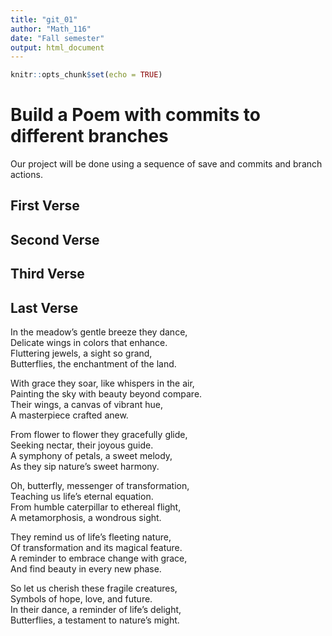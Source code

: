 ```yaml
---
title: "git_01"
author: "Math_116"
date: "Fall semester"
output: html_document
---
```


```r
knitr::opts_chunk$set(echo = TRUE)
```
# Build a Poem with commits to different branches
Our project will be done using a sequence of save and commits and branch actions.
<!-- Do not modify or change any text in "!--" bracketed areas such as this --- these are instructions to
you, if you change any of this the git program will notice it and compromise your git merging strategy !-->

## First Verse 
<!--Put the first five lines of a poem by Lewis Carrol in this section!-->

## Second Verse
<!--Put the first five lines of a poem by Robert Frost here!-->

## Third Verse
<!--Put the first two verses of The Walrus and the Carpenter here!-->

## Last Verse
<!--Put a short poem you created using chatGPT of 20 to 30 lines,here!-->

In the meadow's gentle breeze they dance,    
Delicate wings in colors that enhance.    
Fluttering jewels, a sight so grand,    
Butterflies, the enchantment of the land.    

With grace they soar, like whispers in the air,    
Painting the sky with beauty beyond compare.    
Their wings, a canvas of vibrant hue,     
A masterpiece crafted anew.     

From flower to flower they gracefully glide,     
Seeking nectar, their joyous guide.     
A symphony of petals, a sweet melody,    
As they sip nature's sweet harmony.      

Oh, butterfly, messenger of transformation,     
Teaching us life's eternal equation.     
From humble caterpillar to ethereal flight,     
A metamorphosis, a wondrous sight.     

They remind us of life's fleeting nature,     
Of transformation and its magical feature.     
A reminder to embrace change with grace,      
And find beauty in every new phase.      

So let us cherish these fragile creatures,     
Symbols of hope, love, and future.      
In their dance, a reminder of life's delight,      
Butterflies, a testament to nature's might.       
